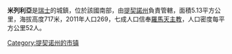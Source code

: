 '''米列利亞'''是[[瑞士|瑞士]]的城鎮，位於該國南部，由[[提契諾州|提契諾州]]負責管轄，面積5.13平方公里，海拔高度717米，2011年人口269，七成人口信奉[[羅馬天主教|羅馬天主教]]，人口密度每平方公里52人。

{{Authority control}}
{{Switzerland-geo-stub}}
[[Category:提契诺州的市镇|Category:提契诺州的市镇]]